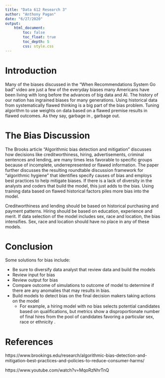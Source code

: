 ```yaml
---
title: "Data 612 Research 3"
author: "Anthony Pagan"
date: "6/27/2020"
output: 
    html_document:
        toc: false
        toc_float: true
        toc_depth: 5
        css: style.css
---
```


# Introduction

Many of the biases discussed in the "When Recommendations System Go bad" video are just a few of the everyday biases many Americans have been living with long before the advances of big data and AI. The history of our nation has ingrained biases for many generations.  Using historical data from systematically flawed thinking is a big part of the bias problem. Tuning algorithm to use weights on data based on a flawed premise results in flawed outcomes. As they say, garbage in , garbage out. 

# The Bias Discussion

The Brooks article "Algorithmic bias detection and mitigation" discusses how decisions like creditworthiness, hiring, advertisements, criminal sentences and lending, are many times  less favorable to specific  groups because of  incomplete, underrepresented or flawed information. The paper further discusses the resulting roundtable discussion framework for "algorithmic hygiene" that identifies specify causes of bias and employs best practices  to help mitigate biases.  If there is a  lack of diversity in the analysts and coders that build the model, this just adds to the bias. Using training data based on flawed historical factors piles more bias into the model.


Creditworthiness and lending should be based on historical purchasing and payment patterns. Hiring should be based on education, experience and merit. If data selection of the  model  includes sex, race and location, the bias intensifies. Sex, race and location should have no place in any of these models. 

# Conclusion

Some solutions for bias include:

- Be sure to diversify data analyst that review data and build the models
- Review input for bias
- Review output for bias
- Compare  outcome of simulations to outcome of model to determine if there are any anomalies that may results in bias.
- Build models to detect bias on the final decision makers taking actions on the model
    - For example, a hiring model with no bias selects potential candidates based on qualifications, but metrics show a disproportionate number of final hires from the pool of candidates favoring a particular sex, race or ethnicity .



# References

https://www.brookings.edu/research/algorithmic-bias-detection-and-mitigation-best-practices-and-policies-to-reduce-consumer-harms/

https://www.youtube.com/watch?v=MqoRzNhrTnQ


